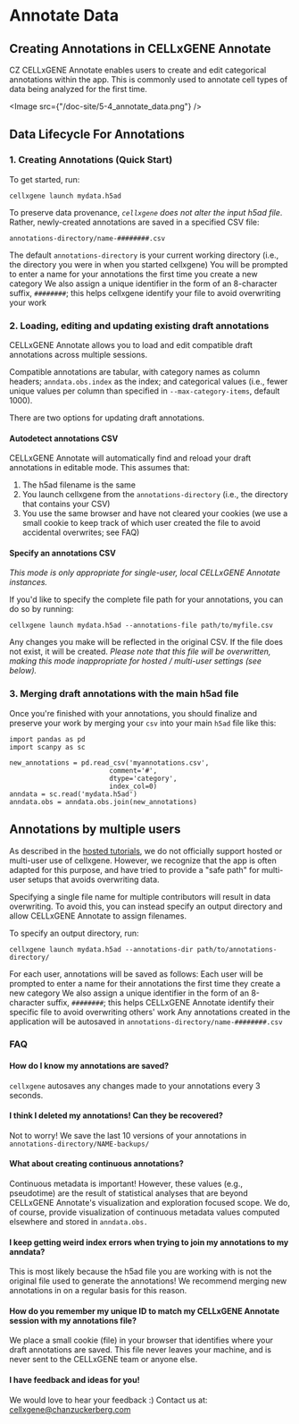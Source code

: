# Annotate Data

## Creating Annotations in CELLxGENE Annotate

CZ CELLxGENE Annotate enables users to create and edit categorical annotations within the app. This is commonly used to annotate cell types of data being analyzed for the first time.

<Image src={"/doc-site/5-4_annotate_data.png"} />

## Data Lifecycle For Annotations

### 1. Creating Annotations (Quick Start)

To get started, run:

```
cellxgene launch mydata.h5ad
```

To preserve data provenance, _`cellxgene` does not alter the input h5ad file_. Rather, newly-created annotations are saved in a specified CSV file:

```
annotations-directory/name-########.csv
```

The default `annotations-directory` is your current working directory (i.e., the directory you were in when you started cellxgene)
You will be prompted to enter a name for your annotations the first time you create a new category
We also assign a unique identifier in the form of an 8-character suffix, `########`; this helps cellxgene identify your file to avoid overwriting your work

### 2. Loading, editing and updating existing draft annotations

CELLxGENE Annotate allows you to load and edit compatible draft annotations across multiple sessions.

Compatible annotations are tabular, with category names as column headers; `anndata.obs.index` as the index; and categorical values (i.e., fewer unique values per column than specified in `--max-category-items`, default 1000).

There are two options for updating draft annotations.

#### Autodetect annotations CSV

CELLxGENE Annotate will automatically find and reload your draft annotations in editable mode. This assumes that:

1. The h5ad filename is the same
2. You launch cellxgene from the `annotations-directory` (i.e., the directory that contains your CSV)
3. You use the same browser and have not cleared your cookies (we use a small cookie to keep track of which user created the file to avoid accidental overwrites; see FAQ)

#### Specify an annotations CSV

_This mode is only appropriate for single-user, local CELLxGENE Annotate instances._

If you'd like to specify the complete file path for your annotations, you can do so by running:

```
cellxgene launch mydata.h5ad --annotations-file path/to/myfile.csv
```

Any changes you make will be reflected in the original CSV. If the file does not exist, it will be created. _Please note that this file will be overwritten, making this mode inappropriate for hosted / multi-user settings (see below)._

### 3. Merging draft annotations with the main h5ad file

Once you're finished with your annotations, you should finalize and preserve your work by merging your `csv` into your main `h5ad` file like this:

```
import pandas as pd
import scanpy as sc

new_annotations = pd.read_csv('myannotations.csv',
                         comment='#',
                         dtype='category',
                         index_col=0)
anndata = sc.read('mydata.h5ad')
anndata.obs = anndata.obs.join(new_annotations)
```

## Annotations by multiple users

As described in the [hosted tutorials](/docs/04__Analyze%20Public%20Data/4_1__Hosted%20Tutorials), we do not officially support hosted or multi-user use of cellxgene. However, we recognize that the app is often adapted for this purpose, and have tried to provide a "safe path" for multi-user setups that avoids overwriting data.

Specifying a single file name for multiple contributors will result in data overwriting. To avoid this, you can instead specify an output directory and allow CELLxGENE Annotate to assign filenames.

To specify an output directory, run:

```
cellxgene launch mydata.h5ad --annotations-dir path/to/annotations-directory/
```

For each user, annotations will be saved as follows:
Each user will be prompted to enter a name for their annotations the first time they create a new category
We also assign a unique identifier in the form of an 8-character suffix, `########`; this helps CELLxGENE Annotate identify their specific file to avoid overwriting others' work
Any annotations created in the application will be autosaved in `annotations-directory/name-########.csv`

### FAQ

#### How do I know my annotations are saved?

`cellxgene` autosaves any changes made to your annotations every 3 seconds.

#### I think I deleted my annotations! Can they be recovered?

Not to worry! We save the last 10 versions of your annotations in `annotations-directory/NAME-backups/`

#### What about creating continuous annotations?

Continuous metadata is important! However, these values (e.g., pseudotime) are the result of statistical analyses that are beyond CELLxGENE Annotate's visualization and exploration focused scope. We do, of course, provide visualization of continuous metadata values computed elsewhere and stored in `anndata.obs.`

#### I keep getting weird index errors when trying to join my annotations to my anndata?

This is most likely because the h5ad file you are working with is not the original file used to generate the annotations! We recommend merging new annotations in on a regular basis for this reason.

#### How do you remember my unique ID to match my CELLxGENE Annotate session with my annotations file?

We place a small cookie (file) in your browser that identifies where your draft annotations are saved. This file never leaves your machine, and is never sent to the CELLxGENE team or anyone else.

#### I have feedback and ideas for you!

We would love to hear your feedback :) Contact us at: [cellxgene@chanzuckerberg.com](mailto:cellxgene@chanzuckerberg.com)

